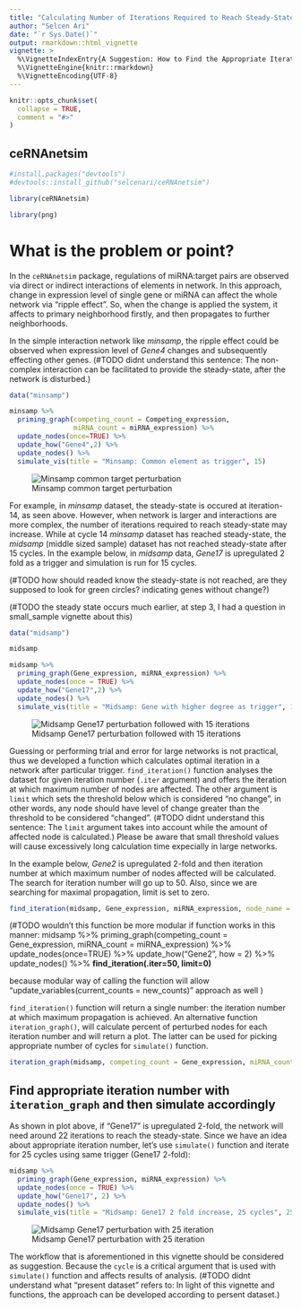 ```yaml
---
title: "Calculating Number of Iterations Required to Reach Steady-State"
author: "Selcen Ari"
date: "`r Sys.Date()`"
output: rmarkdown::html_vignette
vignette: >
  %\VignetteIndexEntry{A Suggestion: How to Find the Appropriate Iteration for Simulation}
  %\VignetteEngine{knitr::rmarkdown}
  %\VignetteEncoding{UTF-8}
---
```


```r
knitr::opts_chunk$set(
  collapse = TRUE,
  comment = "#>"
)
```

## ceRNAnetsim

```r
#install.packages("devtools")
#devtools::install_github("selcenari/ceRNAnetsim")

library(ceRNAnetsim)
```

```r
library(png)
```

# What is the problem or point?

In the `ceRNAnetsim` package, regulations of miRNA:target pairs are observed via direct or indirect interactions of elements in network. In this approach, change in expression level of single gene or miRNA can affect the whole network via "ripple effect". So, when the change is applied the system, it affects to primary neighborhood firstly, and then propagates to further neighborhoods.

In the simple interaction network like *minsamp*, the ripple effect could be observed when expression level of *Gene4* changes and subsequently effecting other genes. (#TODO didnt understand this sentence: The non-complex interaction can be facilitated to provide the steady-state, after the network is disturbed.)

```r
data("minsamp")

minsamp %>%
  priming_graph(competing_count = Competing_expression, 
                miRNA_count = miRNA_expression) %>%
  update_nodes(once=TRUE) %>%
  update_how("Gene4",2) %>%
  update_nodes() %>%
  simulate_vis(title = "Minsamp: Common element as trigger", 15)
```



![Minsamp common target perturbation](gifs/con_iter_chunk3.gif)

For example, in *minsamp* dataset, the steady-state is occured at iteration-14, as seen above. However, when network is larger and interactions are more complex, the number of iterations required to reach steady-state may increase. While at cycle 14 *minsamp* dataset has reached steady-state, the *midsamp* (middle sized sample) dataset has not reached steady-state after 15 cycles. In the example below, in *midsamp* data, *Gene17* is upregulated 2 fold as a trigger and simulation is run for 15 cycles.

(#TODO how should readed know the steady-state is not reached, are they supposed to look for green circles? indicating genes without change?)

(#TODO the steady state occurs much earlier, at step 3, I had a question in small_sample vignette about this)

```r
data("midsamp")

midsamp
```

```r
midsamp %>%
  priming_graph(Gene_expression, miRNA_expression) %>%
  update_nodes(once = TRUE) %>%
  update_how("Gene17",2) %>%
  update_nodes() %>%
  simulate_vis(title = "Midsamp: Gene with higher degree as trigger", 15)
```

![Midsamp Gene17 perturbation followed with 15 iterations](gifs/con_iter_chunk4.gif)

Guessing or performing trial and error for large networks is not practical, thus we developed a function which calculates optimal iteration in a network after particular trigger. `find_iteration()` function analyses the dataset for given iteration number (`.iter` argument) and offers the iteration at which maximum number of nodes are affected. The other argument is `limit` which sets the threshold below which is considered "no change", in other words, any node should have level of change greater than the threshold to be considered "changed". (#TODO didnt understand this sentence: The `limit` argument takes into account while the amount of affected node is calculated.) Please be aware that small threshold values will cause excessively long calculation time expecially in large networks.

In the example below, *Gene2* is upregulated 2-fold and then iteration number at which maximum number of nodes affected will be calculated. The search for iteration number will go up to 50. Also, since we are searching for maximal propagation, limit is set to zero.

```r
find_iteration(midsamp, Gene_expression, miRNA_expression, node_name = "Gene2", .iter= 50, how = 2, limit=0)
```

(#TODO wouldn't this function be more modular if function works in this manner:
midsamp %>%
  priming_graph(competing_count = Gene_expression, 
                miRNA_count = miRNA_expression) %>%
  update_nodes(once=TRUE) %>%
  update_how("Gene2", how = 2) %>%
  update_nodes() %>% 
  **find_iteration(.iter=50, limit=0)**
  
because modular way of calling the function will allow "update_variables(current_counts = new_counts)" approach as well
)

`find_iteration()` function will return a single number: the iteration number at which maximum propagation is achieved. An alternative function `iteration_graph()`, will calculate percent of perturbed nodes for each iteration number and will return a plot. The latter can be used for picking appropriate number of cycles for `simulate()` function.

```r
iteration_graph(midsamp, competing_count = Gene_expression, miRNA_count = miRNA_expression, node_name = "Gene17", .iter= 50, how = 2, limit=0 )
```

## Find appropriate iteration number with `iteration_graph` and then simulate accordingly

As shown in plot above, if "Gene17" is upregulated 2-fold, the network will need around 22 iterations to reach the steady-state. Since we have an idea about appropriate iteration number, let's use `simulate()` function and iterate for 25 cycles using same trigger (Gene17 2-fold):

```r
midsamp %>%
  priming_graph(Gene_expression, miRNA_expression) %>%
  update_nodes(once = TRUE) %>%
  update_how("Gene17", 2) %>%
  update_nodes() %>%
  simulate_vis(title = "Midsamp: Gene17 2 fold increase, 25 cycles", 25)
```

![Midsamp Gene17 perturbation with 25 iteration](gifs/con_iter_chunk7.gif)

The workflow that is aforementioned in this vignette should be considered as suggestion. Because the `cycle` is a critical argument that is used with `simulate()` function and affects results of analysis. (#TODO didnt understand what "present dataset" refers to: In light of this vignette and functions, the approach can be developed according to persent dataset.)

